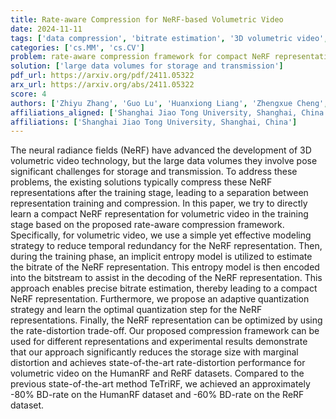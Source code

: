 ```yaml
---
title: Rate-aware Compression for NeRF-based Volumetric Video
date: 2024-11-11
tags: ['data compression', 'bitrate estimation', '3D volumetric video', 'temporal redundancy', 'storage size reduction', 'adaptive quantization', 'rate-distortion trade-off', 'neural radiance fields']
categories: ['cs.MM', 'cs.CV']
problem: rate-aware compression framework for compact NeRF representation
solution: ['large data volumes for storage and transmission']
pdf_url: https://arxiv.org/pdf/2411.05322
arx_url: https://arxiv.org/abs/2411.05322
score: 4
authors: ['Zhiyu Zhang', 'Guo Lu', 'Huanxiong Liang', 'Zhengxue Cheng', 'Anni Tang', 'Li Song']
affiliations_aligned: ['Shanghai Jiao Tong University, Shanghai, China', 'Shanghai Jiao Tong University, Shanghai, China', 'Shanghai Jiao Tong University, Shanghai, China', 'Shanghai Jiao Tong University, Shanghai, China', 'Shanghai Jiao Tong University, Shanghai, China', 'Shanghai Jiao Tong University, Shanghai, China']
affiliations: ['Shanghai Jiao Tong University, Shanghai, China']
---
```



The neural radiance fields (NeRF) have advanced the development of 3D volumetric video technology, but the large data volumes they involve pose significant challenges for storage and transmission. To address these problems, the existing solutions typically compress these NeRF representations after the training stage, leading to a separation between representation training and compression. In this paper, we try to directly learn a compact NeRF representation for volumetric video in the training stage based on the proposed rate-aware compression framework. Specifically, for volumetric video, we use a simple yet effective modeling strategy to reduce temporal redundancy for the NeRF representation. Then, during the training phase, an implicit entropy model is utilized to estimate the bitrate of the NeRF representation. This entropy model is then encoded into the bitstream to assist in the decoding of the NeRF representation. This approach enables precise bitrate estimation, thereby leading to a compact NeRF representation. Furthermore, we propose an adaptive quantization strategy and learn the optimal quantization step for the NeRF representations. Finally, the NeRF representation can be optimized by using the rate-distortion trade-off. Our proposed compression framework can be used for different representations and experimental results demonstrate that our approach significantly reduces the storage size with marginal distortion and achieves state-of-the-art rate-distortion performance for volumetric video on the HumanRF and ReRF datasets. Compared to the previous state-of-the-art method TeTriRF, we achieved an approximately -80% BD-rate on the HumanRF dataset and -60% BD-rate on the ReRF dataset.